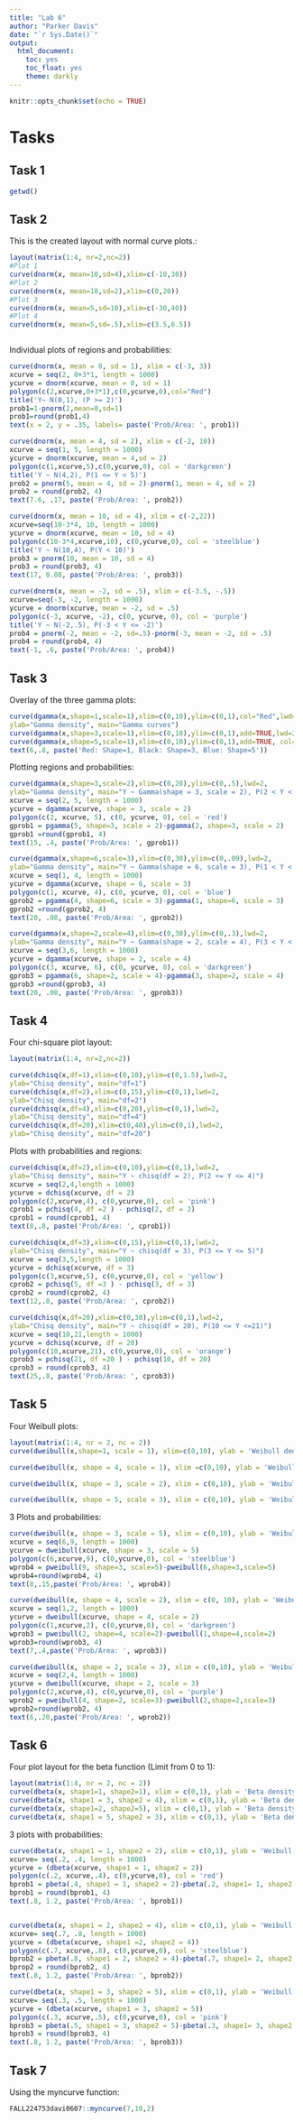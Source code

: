 ```yaml
---
title: "Lab 6"
author: "Parker Davis"
date: "`r Sys.Date()`"
output: 
  html_document:
    toc: yes
    toc_float: yes
    theme: darkly
---
```


```r
knitr::opts_chunk$set(echo = TRUE)
```

# Tasks

## Task 1

```r
getwd()
```
## Task 2

This is the created layout with normal curve plots.:  

```r
layout(matrix(1:4, nr=2,nc=2))
#Plot 1
curve(dnorm(x, mean=10,sd=4),xlim=c(-10,30))
#Plot 2
curve(dnorm(x, mean=10,sd=2),xlim=c(0,20))
#Plot 3
curve(dnorm(x, mean=5,sd=10),xlim=c(-30,40))
#Plot 4
curve(dnorm(x, mean=5,sd=.5),xlim=c(3.5,6.5))



```

Individual plots of regions and probabilities:

```r
curve(dnorm(x, mean = 0, sd = 1), xlim = c(-3, 3))
xcurve = seq(2, 0+3*1, length = 1000)
ycurve = dnorm(xcurve, mean = 0, sd = 1)
polygon(c(2,xcurve,0+3*1),c(0,ycurve,0),col="Red")
title('Y~ N(0,1), (P >= 2)')
prob1=1-pnorm(2,mean=0,sd=1)
prob1=round(prob1,4)
text(x = 2, y = .35, labels= paste('Prob/Area: ', prob1))
```

```r
curve(dnorm(x, mean = 4, sd = 2), xlim = c(-2, 10))
xcurve = seq(1, 5, length = 1000)
ycurve = dnorm(xcurve, mean = 4,sd = 2)
polygon(c(1,xcurve,5),c(0,ycurve,0), col = 'darkgreen')
title('Y ~ N(4,2), P(1 <= Y < 5)')
prob2 = pnorm(5, mean = 4, sd = 2)-pnorm(1, mean = 4, sd = 2)
prob2 = round(prob2, 4)
text(7.6, .17, paste('Prob/Area: ', prob2))
```

```r
curve(dnorm(x, mean = 10, sd = 4), xlim = c(-2,22))
xcurve=seq(10-3*4, 10, length = 1000)
ycurve = dnorm(xcurve, mean = 10, sd = 4)
polygon(c(10-3*4,xcurve,10), c(0,ycurve,0), col = 'steelblue')
title('Y ~ N(10,4), P(Y < 10)')
prob3 = pnorm(10, mean = 10, sd = 4)
prob3 = round(prob3, 4)
text(17, 0.08, paste('Prob/Area: ', prob3))
```

```r
curve(dnorm(x, mean = -2, sd = .5), xlim = c(-3.5, -.5))
xcurve=seq(-3, -2, length = 1000)
ycurve = dnorm(xcurve, mean = -2, sd = .5)
polygon(c(-3, xcurve, -2), c(0, ycurve, 0), col = 'purple')
title('Y ~ N(-2,.5), P(-3 < Y <= -2)')
prob4 = pnorm(-2, mean = -2, sd=.5)-pnorm(-3, mean = -2, sd = .5)
prob4 = round(prob4, 4)
text(-1, .6, paste('Prob/Area: ', prob4))
```

## Task 3

Overlay of the three gamma plots:  

```r
curve(dgamma(x,shape=1,scale=1),xlim=c(0,10),ylim=c(0,1),col="Red",lwd=2,
ylab="Gamma density", main="Gamma curves")
curve(dgamma(x,shape=3,scale=1),xlim=c(0,10),ylim=c(0,1),add=TRUE,lwd=2)
curve(dgamma(x,shape=5,scale=1),xlim=c(0,10),ylim=c(0,1),add=TRUE, col="Blue",lwd=2)
text(6,.8, paste('Red: Shape=1, Black: Shape=3, Blue: Shape=5'))
```

Plotting regions and probabilities:  

```r
curve(dgamma(x,shape=3,scale=2),xlim=c(0,20),ylim=c(0,.5),lwd=2,
ylab="Gamma density", main="Y ~ Gamma(shape = 3, scale = 2), P(2 < Y < 5)")
xcurve = seq(2, 5, length = 1000)
ycurve = dgamma(xcurve, shape = 3, scale = 2)
polygon(c(2, xcurve, 5), c(0, ycurve, 0), col = 'red')
gprob1 = pgamma(5, shape=3, scale = 2)-pgamma(2, shape=3, scale = 2)
gprob1 =round(gprob1, 4)
text(15, .4, paste('Prob/Area: ', gprob1))
```

```r
curve(dgamma(x,shape=6,scale=3),xlim=c(0,30),ylim=c(0,.09),lwd=2,
ylab="Gamma density", main="Y ~ Gamma(shape = 6, scale = 3), P(1 < Y < 4)")
xcurve = seq(1, 4, length = 1000)
ycurve = dgamma(xcurve, shape = 6, scale = 3)
polygon(c(1, xcurve, 4), c(0, ycurve, 0), col = 'blue')
gprob2 = pgamma(4, shape=6, scale = 3)-pgamma(1, shape=6, scale = 3)
gprob2 =round(gprob2, 4)
text(20, .08, paste('Prob/Area: ', gprob2))
```

```r
curve(dgamma(x,shape=2,scale=4),xlim=c(0,30),ylim=c(0,.3),lwd=2,
ylab="Gamma density", main="Y ~ Gamma(shape = 2, scale = 4), P(3 < Y < 6)")
xcurve = seq(3,6, length = 1000)
ycurve = dgamma(xcurve, shape = 2, scale = 4)
polygon(c(3, xcurve, 6), c(0, ycurve, 0), col = 'darkgreen')
gprob3 = pgamma(6, shape=2, scale = 4)-pgamma(3, shape=2, scale = 4)
gprob3 =round(gprob3, 4)
text(20, .08, paste('Prob/Area: ', gprob3))
```

## Task 4

Four chi-square plot layout:

```r
layout(matrix(1:4, nr=2,nc=2))

curve(dchisq(x,df=1),xlim=c(0,10),ylim=c(0,1.5),lwd=2,
ylab="Chisq density", main="df=1")
curve(dchisq(x,df=2),xlim=c(0,15),ylim=c(0,1),lwd=2,
ylab="Chisq density", main="df=2")
curve(dchisq(x,df=4),xlim=c(0,20),ylim=c(0,1),lwd=2,
ylab="Chisq density", main="df=4")
curve(dchisq(x,df=20),xlim=c(0,40),ylim=c(0,1),lwd=2,
ylab="Chisq density", main="df=20")
```


Plots with probabilities and regions:  

```r
curve(dchisq(x,df=2),xlim=c(0,10),ylim=c(0,1),lwd=2,
ylab="Chisq density", main="Y ~ chisq(df = 2), P(2 <= Y <= 4)")
xcurve = seq(2,4,length = 1000)
ycurve = dchisq(xcurve, df = 2)
polygon(c(2,xcurve,4), c(0,ycurve,0), col = 'pink')
cprob1 = pchisq(4, df =2 ) - pchisq(2, df = 2)
cprob1 = round(cprob1, 4)
text(8,.8, paste('Prob/Area: ', cprob1))
```

```r
curve(dchisq(x,df=3),xlim=c(0,15),ylim=c(0,1),lwd=2,
ylab="Chisq density", main="Y ~ chisq(df = 3), P(3 <= Y <= 5)")
xcurve = seq(3,5,length = 1000)
ycurve = dchisq(xcurve, df = 3)
polygon(c(3,xcurve,5), c(0,ycurve,0), col = 'yellow')
cprob2 = pchisq(5, df =3 ) - pchisq(3, df = 3)
cprob2 = round(cprob2, 4)
text(12,.8, paste('Prob/Area: ', cprob2))
```

```r
curve(dchisq(x,df=20),xlim=c(0,30),ylim=c(0,1),lwd=2,
ylab="Chisq density", main="Y ~ chisq(df = 20), P(10 <= Y <=21)")
xcurve = seq(10,21,length = 1000)
ycurve = dchisq(xcurve, df = 20)
polygon(c(10,xcurve,21), c(0,ycurve,0), col = 'orange')
cprob3 = pchisq(21, df =20 ) - pchisq(10, df = 20)
cprob3 = round(cprob3, 4)
text(25,.8, paste('Prob/Area: ', cprob3))
```

## Task 5

Four Weibull plots:  

```r
layout(matrix(1:4, nr = 2, nc = 2))
curve(dweibull(x,shape=1, scale = 1), xlim=c(0,10), ylab = 'Weibull density', main = 'Shape=1, Scale=1', lwd = 2)

curve(dweibull(x, shape = 4, scale = 1), xlim =c(0,10), ylab = 'Weibull density', main = 'Shape = 4 ,Scale = 1', lwd = 2)

curve(dweibull(x, shape = 3, scale = 2), xlim = c(0,10), ylab = 'Weibull density', main = 'Shape = 3, Scale = 2', lwd = 2)

curve(dweibull(x, shape = 5, scale = 3), xlim = c(0,10), ylab = 'Weibull density', main = 'Shape = 5, Scale = 3', lwd = 2)

```

3 Plots and probabilities:

```r
curve(dweibull(x, shape = 3, scale = 5), xlim = c(0,10), ylab = 'Weibull density', main = 'Shape = 3, Scale = 5, P(6<Y<9)', lwd = 2)
xcurve = seq(6,9, length = 1000)
ycurve = dweibull(xcurve, shape = 3, scale = 5)
polygon(c(6,xcurve,9), c(0,ycurve,0), col = 'steelblue')
wprob4 = pweibull(9, shape=3, scale=5)-pweibull(6,shape=3,scale=5)
wprob4=round(wprob4, 4)
text(8,.15,paste('Prob/Area: ', wprob4))
```


```r
curve(dweibull(x, shape = 4, scale = 2), xlim = c(0, 10), ylab = 'Weibull density', main = 'Shape = 4, Scale = 2, P(1<Y<2)', lwd = 2)
xcurve = seq(1,2, length = 1000)
ycurve = dweibull(xcurve, shape = 4, scale = 2)
polygon(c(1,xcurve,2), c(0,ycurve,0), col = 'darkgreen')
wprob3 = pweibull(2, shape=4, scale=2)-pweibull(1,shape=4,scale=2)
wprob3=round(wprob3, 4)
text(7,.4,paste('Prob/Area: ', wprob3))
```

```r
curve(dweibull(x, shape = 2, scale = 3), xlim = c(0,10), ylab = 'Weibull density', main = 'Shape = 2, Scale = 3, P(2<Y<4)', lwd = 2)
xcurve = seq(2,4, length = 1000)
ycurve = dweibull(xcurve, shape = 2, scale = 3)
polygon(c(2,xcurve,4), c(0,ycurve,0), col = 'purple')
wprob2 = pweibull(4, shape=2, scale=3)-pweibull(2,shape=2,scale=3)
wprob2=round(wprob2, 4)
text(6,.20,paste('Prob/Area: ', wprob2))
```

## Task 6

Four plot layout for the beta function (Limit from 0 to 1):

```r
layout(matrix(1:4, nr = 2, nc = 2))
curve(dbeta(x, shape1=1, shape2=1), xlim = c(0,1), ylab = 'Beta density',main = 'Shape1 = 1, Shape2 = 1', lwd =2)
curve(dbeta(x, shape1 = 3, shape2 = 4), xlim = c(0,1), ylab = 'Beta density', main = 'Shape1 = 3, Shape2 = 4', lwd = 2)
curve(dbeta(x, shape1=2, shape2=5), xlim = c(0,1), ylab = 'Beta density',main = 'Shape1 = 2, Shape2 = 5', lwd =2)
curve(dbeta(x, shape1 = 5, shape2 = 3), xlim = c(0,1), ylab = 'Beta density', main = 'Shape1 = 5, Shape2 = 3', lwd = 2)
```

3 plots with probabilities:

```r
curve(dbeta(x, shape1 = 1, shape2 = 2), xlim = c(0,1), ylab = 'Weibull density', main = 'Shape1 = 1, Shape2 = 2, P(.2<Y<.4)', lwd = 2)
xcurve= seq(.2, .4, length = 1000)
ycurve = (dbeta(xcurve, shape1 = 1, shape2 = 2))
polygon(c(.2, xcurve,.4), c(0,ycurve,0), col = 'red')
bprob1 = pbeta(.4, shape1 = 1, shape2 = 2)-pbeta(.2, shape1= 1, shape2 = 2)
bprob1 = round(bprob1, 4)
text(.8, 1.2, paste('Prob/Area: ', bprob1))



```

```r
curve(dbeta(x, shape1 = 2, shape2 = 4), xlim = c(0,1), ylab = 'Weibull density', main = 'Shape1 = 2, Shape2 = 4, P(.7<Y<.8)', lwd =2)
xcurve= seq(.7, .8, length = 1000)
ycurve = (dbeta(xcurve, shape1 =2, shape2 = 4))
polygon(c(.7, xcurve,.8), c(0,ycurve,0), col = 'steelblue')
bprob2 = pbeta(.8, shape1 = 2, shape2 = 4)-pbeta(.7, shape1= 2, shape2 = 4)
bprop2 = round(bprob2, 4)
text(.8, 1.2, paste('Prob/Area: ', bprob2))
```

```r
curve(dbeta(x, shape1 = 3, shape2 = 5), xlim = c(0,1), ylab = 'Weibull density', main = 'Shape1 = 3, Shape2 = 5, P(.3<Y<.5)')
xcurve= seq(.3, .5, length = 1000)
ycurve = (dbeta(xcurve, shape1 = 3, shape2 = 5))
polygon(c(.3, xcurve,.5), c(0,ycurve,0), col = 'pink')
bprob3 = pbeta(.5, shape1 = 3, shape2 = 5)-pbeta(.3, shape1= 3, shape2 = 5)
bprob3 = round(bprob3, 4)
text(.8, 1.2, paste('Prob/Area: ', bprob3))
```

## Task 7

Using the myncurve function:

```r
FALL224753davi0607::myncurve(7,10,2)
```

